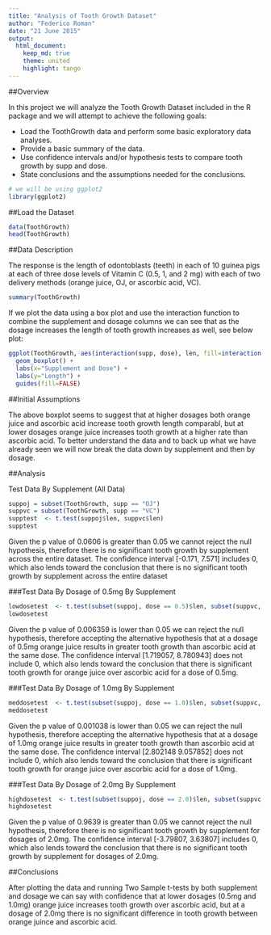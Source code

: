 ```yaml
---
title: "Analysis of Tooth Growth Dataset"
author: "Federico Roman"
date: "21 June 2015"
output: 
  html_document:
    keep_md: true
    theme: united
    highlight: tango
---
```


##Overview

In this project we will analyze the Tooth Growth Dataset included in the R package and we will attempt to achieve the following goals:

- Load the ToothGrowth data and perform some basic exploratory data analyses.
- Provide a basic summary of the data.
- Use confidence intervals and/or hypothesis tests to compare tooth growth by supp and dose.
- State conclusions and the assumptions needed for the conclusions.

```r

# we will be using ggplot2
library(ggplot2)

```

##Load the Dataset

```r
data(ToothGrowth)
head(ToothGrowth)
```

##Data Description

The response is the length of odontoblasts (teeth) in each of 10 guinea pigs at each of three dose levels of Vitamin C (0.5, 1, and 2 mg) with each of two delivery methods (orange juice, OJ, or ascorbic acid, VC).

```r
summary(ToothGrowth)
```

If we plot the data using a box plot and use the interaction function to combine the supplement and dosage columns we can see that as the dosage increases the length of tooth growth increases as well, see below plot:

```r

ggplot(ToothGrowth, aes(interaction(supp, dose), len, fill=interaction(supp, dose))) + 
  geom_boxplot() +
  labs(x="Supplement and Dose") +
  labs(y="Length") +
  guides(fill=FALSE)
```

##Initial Assumptions

The above boxplot seems to suggest that at higher dosages both orange juice and ascorbic acid increase tooth growth length comparabl, but at lower dosages orange juice increases tooth growth at a higher rate than ascorbic acid. To better understand the data and to back up what we have already seen we will now break the data down by supplement and then by dosage.

##Analysis

Test Data By Supplement (All Data)

```r
suppoj = subset(ToothGrowth, supp == "OJ")
suppvc = subset(ToothGrowth, supp == "VC")
supptest  <- t.test(suppoj$len, suppvc$len)
supptest
```

Given the p value of 0.0606 is greater than 0.05 we cannot reject the null hypothesis, therefore there is no significant tooth growth by supplement across the entire dataset. The confidence interval [-0.171, 7.571] includes 0, which also lends toward the conclusion that there is no significant tooth growth by supplement across the entire dataset

###Test Data By Dosage of 0.5mg By Supplement

```r
lowdosetest  <- t.test(subset(suppoj, dose == 0.5)$len, subset(suppvc, dose == 0.5)$len)
lowdosetest
```

Given the p value of 0.006359 is lower than 0.05 we can reject the null hypothesis, therefore accepting the alternative hypothesis that at a dosage of 0.5mg orange juice results in greater tooth growth than ascorbic acid at the same dose. The confidence interval [1.719057, 8.780943] does not include 0, which also lends toward the conclusion that there is significant tooth growth for orange juice over ascorbic acid for a dose of 0.5mg.

###Test Data By Dosage of 1.0mg By Supplement

```r
meddosetest  <- t.test(subset(suppoj, dose == 1.0)$len, subset(suppvc, dose == 1.0)$len)
meddosetest
```

Given the p value of 0.001038 is lower than 0.05 we can reject the null hypothesis, therefore accepting the alternative hypothesis that at a dosage of 1.0mg orange juice results in greater tooth growth than ascorbic acid at the same dose. The confidence interval [2.802148 9.057852] does not include 0, which also lends toward the conclusion that there is significant tooth growth for orange juice over ascorbic acid for a dose of 1.0mg.

###Test Data By Dosage of 2.0mg By Supplement

```r
highdosetest  <- t.test(subset(suppoj, dose == 2.0)$len, subset(suppvc, dose == 2.0)$len)
highdosetest

```

Given the p value of 0.9639 is greater than 0.05 we cannot reject the null hypothesis, therefore there is no significant tooth growth by supplement for dosages of 2.0mg. The confidence interval [-3.79807, 3.63807] includes 0, which also lends toward the conclusion that there is no significant tooth growth by supplement for dosages of 2.0mg.

##Conclusions

After plotting the data and running Two Sample t-tests by both supplement and dosage we can say with confidence that at lower dosages (0.5mg and 1.0mg) orange juice increases tooth growth over ascorbic acid, but at a dosage of 2.0mg there is no significant difference in tooth growth between orange juince and ascorbic acid.